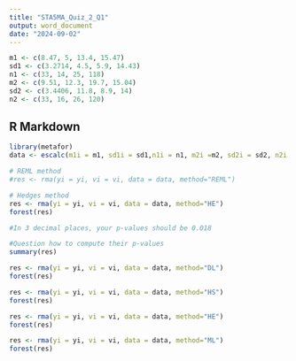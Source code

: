 ---
title: "STA5MA_Quiz_2_Q1"
output: word_document
date: "2024-09-02"
---

```{r}

m1 <- c(8.47, 5, 13.4, 15.47)
sd1 <- c(3.2714, 4.5, 5.9, 14.43)
n1 <- c(33, 14, 25, 118)
m2 <- c(9.51, 12.3, 19.7, 15.04)
sd2 <- c(3.4406, 11.8, 8.9, 14)
n2 <- c(33, 16, 26, 120)

```

## R Markdown



```{r}
library(metafor)
data <- escalc(m1i = m1, sd1i = sd1,n1i = n1, m2i =m2, sd2i = sd2, n2i = n2, measure = "SMD")

```



```{r}
# REML method
#res <- rma(yi = yi, vi = vi, data = data, method="REML")

# Hedges method
res <- rma(yi = yi, vi = vi, data = data, method="HE")
forest(res)

#In 3 decimal places, your p-values should be 0.018


```


```{r}
#Question how to compute their p-values
summary(res)

```



```{r}
res <- rma(yi = yi, vi = vi, data = data, method="DL")
forest(res)

```

```{r}
res <- rma(yi = yi, vi = vi, data = data, method="HS")
forest(res)

```

```{r}
res <- rma(yi = yi, vi = vi, data = data, method="HE")
forest(res)

```



```{r}
res <- rma(yi = yi, vi = vi, data = data, method="ML")
forest(res)

```